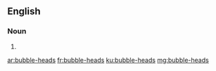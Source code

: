 {{also|bubbleheads}}
==English==

===Noun===
{{head|en|noun plural form}}

# {{plural of|bubble-head|lang=en}}

[[ar:bubble-heads]]
[[fr:bubble-heads]]
[[ku:bubble-heads]]
[[mg:bubble-heads]]